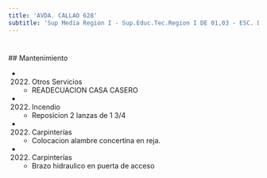 ```yaml
---
title: 'AVDA. CALLAO 628'
subtitle: 'Sup Media Region I - Sup.Educ.Tec.Region I DE 01,03 - ESC. DE COM. Nº 02 DR. ANTONIO BERMEJO'
---
```


#


 ## Mantenimiento

*  (2022) Otros Servicios 
    + READECUACION CASA CASERO

*  (2022) Incendio 
    + Reposicion 2 lanzas de 1 3/4

*  (2022) Carpinterías 
    + Colocacion  alambre concertina en reja.

*  (2022) Carpinterías 
    + Brazo hidraulico en puerta de acceso



